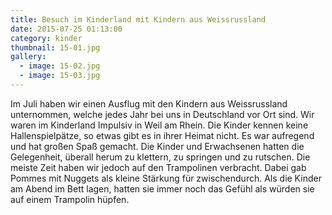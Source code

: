 ```yaml
---
title: Besuch im Kinderland mit Kindern aus Weissrussland
date: 2015-07-25 01:13:00
category: kinder
thumbnail: 15-01.jpg
gallery:
  - image: 15-02.jpg
  - image: 15-03.jpg
---
```


Im Juli haben wir einen Ausflug mit den Kindern aus Weissrussland unternommen, welche jedes Jahr bei uns in Deutschland vor Ort sind. Wir waren im Kinderland Impulsiv in Weil am Rhein. Die Kinder kennen keine Hallenspielpätze, so etwas gibt es in ihrer Heimat nicht. Es war aufregend und hat großen Spaß gemacht. Die Kinder und Erwachsenen hatten die Gelegenheit, überall herum zu klettern, zu springen und zu rutschen. Die meiste Zeit haben wir jedoch auf den Trampolinen verbracht. Dabei gab Pommes mit Nuggets als kleine Stärkung für zwischendurch. Als die Kinder am Abend im Bett lagen, hatten sie immer noch das Gefühl als würden sie auf einem Trampolin hüpfen.

